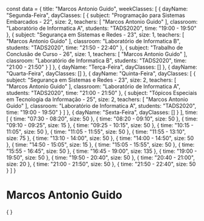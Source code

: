const data = {
  title: "Marcos Antonio Guido",
  weekClasses: [
    {
      dayName: "Segunda-Feira",
      dayClasses: [
        {
          subject: "Programação para Sistemas Embarcados - 22",
          size: 2,
          teachers: [
            "Marcos Antonio Guido"
          ],
          classroom: "Laboratório de Informatica A",
          students: "TADS2020",
          time: "19:00 - 19:50"
        },
        {
          subject: "Segurança em Sistemas e Redes - 23",
          size: 1,
          teachers: [
            "Marcos Antonio Guido"
          ],
          classroom: "Laboratório de Informatica B",
          students: "TADS2020",
          time: "21:50 - 22:40"
        },
        {
          subject: "Trabalho de Conclusão de Curso - 26",
          size: 1,
          teachers: [
            "Marcos Antonio Guido"
          ],
          classroom: "Laboratório de Informatica B",
          students: "TADS2020",
          time: "21:00 - 21:50"
        }
      ]
    },
    {
      dayName: "Terça-Feira",
      dayClasses: []
    },
    {
      dayName: "Quarta-Feira",
      dayClasses: []
    },
    {
      dayName: "Quinta-Feira",
      dayClasses: [
        {
          subject: "Segurança em Sistemas e Redes - 23",
          size: 2,
          teachers: [
            "Marcos Antonio Guido"
          ],
          classroom: "Laboratório de Informatica A",
          students: "TADS2020",
          time: "21:00 - 21:50"
        },
        {
          subject: "Tópicos Especiais em Tecnologia da Informação - 25",
          size: 2,
          teachers: [
            "Marcos Antonio Guido"
          ],
          classroom: "Laboratório de Informatica A",
          students: "TADS2020",
          time: "19:00 - 19:50"
        }
      ]
    },
    {
      dayName: "Sexta-Feira",
      dayClasses: []
    }
  ],
  time: [
    {
      time: "07:30 - 08:20",
      size: 50
    },
    {
      time: "08:20 - 09:10",
      size: 50
    },
    {
      time: "09:10 - 09:25",
      size: 15
    },
    {
      time: "09:25 - 10:15",
      size: 50
    },
    {
      time: "10:15 - 11:05",
      size: 50
    },
    {
      time: "11:05 - 11:55",
      size: 50
    },
    {
      time: "11:55 - 13:10",
      size: 75
    },
    {
      time: "13:10 - 14:00",
      size: 50
    },
    {
      time: "14:00 - 14:50",
      size: 50
    },
    {
      time: "14:50 - 15:05",
      size: 15
    },
    {
      time: "15:05 - 15:55",
      size: 50
    },
    {
      time: "15:55 - 16:45",
      size: 50
    },
    {
      time: "16:45 - 19:00",
      size: 135
    },
    {
      time: "19:00 - 19:50",
      size: 50
    },
    {
      time: "19:50 - 20:40",
      size: 50
    },
    {
      time: "20:40 - 21:00",
      size: 20
    },
    {
      time: "21:00 - 21:50",
      size: 50
    },
    {
      time: "21:50 - 22:40",
      size: 50
    }
  ]
}

# Marcos Antonio Guido

<div>
    {
        <Grid
            title={data.title} 
            weekClasses={data.weekClasses} 
            time={data.time}
        />
    }
</div>